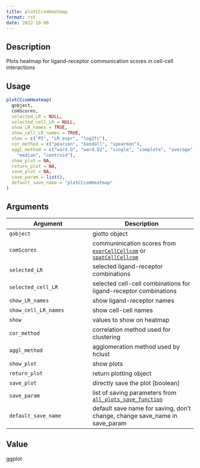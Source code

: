 ```yaml
--- 
title: plotCCcomHeatmap 
format: rst 
date: 2022-10-06 
--- 
```


## Description

Plots heatmap for ligand-receptor communication scores in cell-cell interactions


## Usage

```r
plotCCcomHeatmap(
  gobject,
  comScores,
  selected_LR = NULL,
  selected_cell_LR = NULL,
  show_LR_names = TRUE,
  show_cell_LR_names = TRUE,
  show = c("PI", "LR_expr", "log2fc"),
  cor_method = c("pearson", "kendall", "spearman"),
  aggl_method = c("ward.D", "ward.D2", "single", "complete", "average", "mcquitty",
    "median", "centroid"),
  show_plot = NA,
  return_plot = NA,
  save_plot = NA,
  save_param = list(),
  default_save_name = "plotCCcomHeatmap"
)
```


## Arguments

Argument      |Description
------------- |----------------
`gobject`     |     giotto object
`comScores`     |     communinication scores from [`exprCellCellcom`](#exprcellcellcom) or [`spatCellCellcom`](#spatcellcellcom)
`selected_LR`     |     selected ligand-receptor combinations
`selected_cell_LR`     |     selected cell-cell combinations for ligand-receptor combinations
`show_LR_names`     |     show ligand-receptor names
`show_cell_LR_names`     |     show cell-cell names
`show`     |     values to show on heatmap
`cor_method`     |     correlation method used for clustering
`aggl_method`     |     agglomeration method used by hclust
`show_plot`     |     show plots
`return_plot`     |     return plotting object
`save_plot`     |     directly save the plot [boolean]
`save_param`     |     list of saving parameters from [`all_plots_save_function`](#allplotssavefunction)
`default_save_name`     |     default save name for saving, don't change, change save_name in save_param


## Value

ggplot



